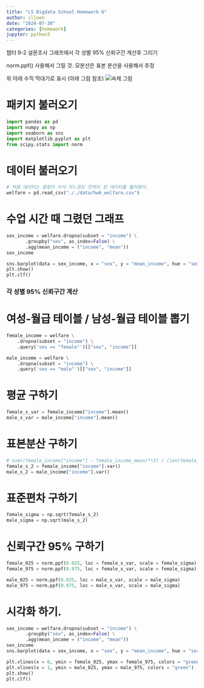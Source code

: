 ```yaml
---
title: "LS Bigdata School Homework 6"
author: iljoon
date: "2024-07-30"
categories: [homework]
jupyter: python3
---
```


챕터 9-2 설문조사 그래프에서 각 성별 95% 신뢰구간 계산후 그리기

norm.ppf() 사용해서 그릴 것. 모분산은 표본 분산을 사용해서 추정

위 아래 수직 막대기로 표시 (아래 그림 참조)
![숙제 그림](././img/숙제 6.png)

# 패키지 불러오기
```python
import pandas as pd
import numpy as np
import seaborn as sns
import matplotlib.pyplot as plt
from scipy.stats import norm
```

# 데이터 불러오기
```python
# 처음 데이터는 용량이 커서 어느정도 전처리 된 데이터를 불러왔다.
welfare = pd.read_csv("././data/hw6_welfare.csv")
```

# 수업 시간 때 그렸던 그래프
```python
sex_income = welfare.dropna(subset = "income") \
       .groupby("sex", as_index=False) \
       .agg(mean_income = ("income", "mean"))
sex_income

sns.barplot(data = sex_income, x = "sex", y = "mean_income", hue = "sex")
plt.show()
plt.clf()
```

### 각 성별 95% 신뢰구간 계산
# 여성-월급 테이블 / 남성-월급 테이블 뽑기
```python
female_income = welfare \
    .dropna(subset = "income") \
    .query('sex == "female"')[["sex", "income"]]

male_income = welfare \
    .dropna(subset = "income") \
    .query('sex == "male"')[["sex", "income"]]
```


# 평균 구하기
```python
female_x_var = female_income["income"].mean()
male_x_var = male_income["income"].mean()
```

# 표본분산 구하기
```python
# sum((female_income["income"] - female_income_mean)**2) / (len(female_income)-1)
female_s_2 = female_income["income"].var()
male_s_2 = male_income["income"].var()
```

# 표준편차 구하기
```python
female_sigma = np.sqrt(female_s_2)
male_sigma = np.sqrt(male_s_2)
```

# 신뢰구간 95% 구하기
```python
female_025 = norm.ppf(0.025, loc = female_x_var, scale = female_sigma)
female_975 = norm.ppf(0.975, loc = female_x_var, scale = female_sigma)

male_025 = norm.ppf(0.025, loc = male_x_var, scale = male_sigma)
male_975 = norm.ppf(0.975, loc = male_x_var, scale = male_sigma)
```

# 시각화 하기.
```python
sex_income = welfare.dropna(subset = "income") \
       .groupby("sex", as_index=False) \
       .agg(mean_income = ("income", "mean"))
sex_income
sns.barplot(data = sex_income, x = "sex", y = "mean_income", hue = "sex")

plt.vlines(x = 0, ymin = female_025, ymax = female_975, colors = "green")
plt.vlines(x = 1, ymin = male_025, ymax = male_975, colors = "green")
plt.show()
plt.clf()
```











